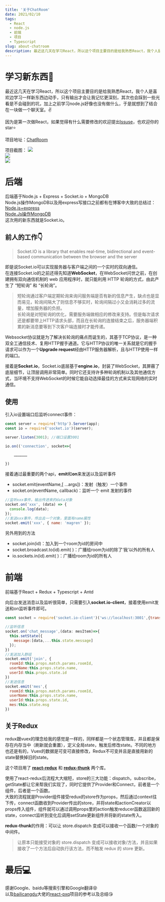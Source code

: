 ```yaml
---
title: '关于ChatRoom'
date: 2021/02/10
tags:
  - React
  - node.js
  - 前端
  - 项目
  - Typescript
slug: about-chatroom
description: 最近这几天在学习React，所以这个项目主要目的是给我熟悉React，我个人是喜欢边学习一样新东西边动手，只有输出才会让我记忆更深刻，其次也会踩到一些光看是不会碰到的坑，加上之前学习node.js好像也没有做什么，于是就想到了结合在一块做一个聊天室。
---
```


# 学习新东西👋

最近这几天在学习React，所以这个项目主要目的是给我熟悉React，我个人是喜欢边学习一样新东西边动手，只有输出才会让我记忆更深刻，其次也会踩到一些光看是不会碰到的坑，加上之前学习node.js好像也没有做什么，于是就想到了结合在一块做一个聊天室。✌

因为是第一次做React，如果觉得有什么需要修改的欢迎提出[Issuse](https://github.com/Magren0321/ChatRoom/issues)，也欢迎你的star⭐

项目地址：[ChatRoom](https://github.com/Magren0321/ChatRoom)

项目截图：
![](/postImg/about-chatroom/3.png)  
![](/postImg/about-chatroom/2.png)  
![](/postImg/about-chatroom/1.png)

# 后端

后端基于Node.js + Express + Socket.io + MongoDB  
Node.js操作MongoDB以及用express写接口之前都有在博客中大致的总结过：  
[Node.js+express](/posts/node-express/)  
[Node.Js操作MongoDB](/posts/node-mongodb/)  
这次用的新东西就是Socket.io。

## 前人的工作👇

> Socket.IO is a library that enables real-time, bidirectional and event-based communication between the browser and the server

即是说Socket.io可以实现服务器与客户端之间的一个实时的双向通信。  
在连接Socket.io的之前还得先知道**WebSocket**，在WebSocket问世之前，在创建拥有双向通信机制的 web 应用程序时，就只能利用 HTTP 轮询的方式，由此产生了 “短轮询” 和 “长轮询”。

> 短轮询通过客户端定期轮询来询问服务端是否有新的信息产生，缺点也是显而易见，轮询间隔大了则信息不够实时，轮询间隔过小又会消耗过多的流量，增加服务器的负担。  
> 长轮询是对短轮询的优化，需要服务端做相应的修改来支持。但是每次请求还是都要带上HTTP请求头部，而且在长轮询的连接结束之后，服务器端积累的新消息要等到下次客户端连接时才能传递。

Websocket协议就是为了解决长轮询的痛点而诞生的，其基于TCP协议，是一种双全工通信技术、复用HTTP握手通道。它与HTTP协议的唯一关系就是它的握手请求可以作为一个**Upgrade request**经由HTTP服务器解析，且与HTTP使用一样的端口。

接着是**Socket.io**，Socket.io底层基于**engine.io**，封装了WebSocket，其屏蔽了底层细节，让顶层调用非常简单。同时它还支持许多种轮询机制以及其他通信方式，当环境不支持WebSocket的时候它能自动选择最佳的方式来实现网络的实时通信。

## 使用

引入io设置端口后监听connect事件：

```js
const server = require('http').Server(app);
const io = require('socket.io')(server);

server.listen(3001); //端口设置3001

io.on(('connection', socket=>{

    ………………

})
```

接着通过最重要的两个api，**emit**和**on**来发送以及监听事件

- socket.emit(eventName,[ ...args])：发射（触发）一个事件
- socket.on(eventName, callback)：监听一个 emit 发射的事件

```js
//监听xxx事件，输出传进来的data对象
socket.on('xxx', (data) => {
  console.log(data);
});
//发送xxx事件，传出去一个对象，里面有name属性
socket.emit('xxx', { name: 'magren' });
```

另外用到的方法

- socket.join(id)：加入到一个room为id的房间中
- socket.broadcast.to(id).emit( )：广播给room为id的除了‘我’以外的所有人
- io.sockets.in(id).emit( )：广播给room为id的所有人

# 前端

前端基于React + Redux + Typescript + Antd

向后台发送消息以及监听很简单，只需要引入**socket.io-client**，接着使用emit发送和on监听事件即可。

```js
const socket = require('socket.io-client')('ws://localhost:3001',{transports: ['websocket']})

//监听信息
socket.on('chat_message',(data: mesItem)=>{
  this.setState({
    message:[data,...this.state.message]
  });
})
//发送加入群组
socket.emit('join', {
  roomId:this.props.match.params.roomId,
  userName:this.props.state.name,
  userId:this.props.state.id
})
//发送信息
socket.emit('mes',{
  roomId:this.props.match.params.roomId,
  userName:this.props.state.name,
  userId:this.props.state.id,
  mes:this.state.msg
})
```

## 关于Redux

redux跟vuex的理念给我的感觉是一样的，同样都是一个状态管理库，并且都是保存在内存当中（刷新就会重置），定义全局state，触发后修改state。不同的地方也还是有的，Vuex的数据是可变可直接修改，Redux不可变并且是直接用新的state替换掉旧的state。

这个项目用了 **[react-redux](https://github.com/reduxjs/react-redux)** 和 **[redux-thunk](https://github.com/reduxjs/redux-thunk)** 两个库。

使用了react-redux后流程大大缩短，store的三大功能：dispatch，subscribe，getState都让它来帮我们实现了，同时它提供了Provider和Connect，前者是一个组件，后者是一个函数。  
大致的流程就是Provider组件接受redux的store作为props，然后通过context往下传，connect函数收到Provider传出的store，并将state和actionCreator以props传入组件，组件就可以通过调用props里的action触发reducer函数返回新的state，connect监听到变化后调用setState更新组件并将新的state传入。

**redux-thunk**的作用：可以让 store.dispatch 变成可以接收一个函数/一个对象的中间件。

> 让原本只能接受对象的 store.dispatch 变成可以接收对象/方法，并且如果接收了一个方法后自动执行该方法，而不触发 redux 的 store 更新。

# 最后💻

感谢Google、baidu等搜索引擎和Google翻译😵  
以及[bailicangdu](https://github.com/bailicangdu)大佬的[react-pxq](https://github.com/bailicangdu/react-pxq)项目的参考以及总结😘

